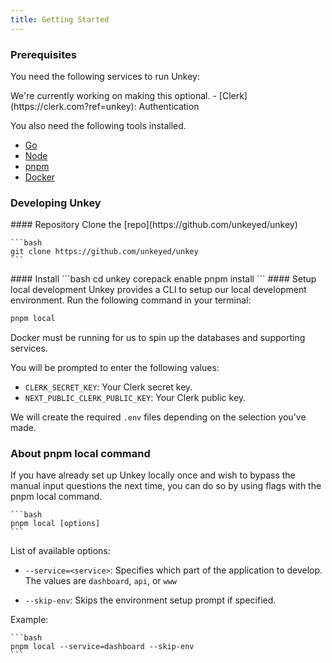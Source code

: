 ```yaml
---
title: Getting Started
---
```


### Prerequisites

You need the following services to run Unkey:


<Callout>
  We're currently working on making this optional.
</Callout>
- [Clerk](https://clerk.com?ref=unkey): Authentication


You also need the following tools installed.

- [Go](https://go.dev/doc/install)
- [Node](https://nodejs.org)
- [pnpm](https://pnpm.io/installation)
- [Docker](https://www.docker.com/products/docker-desktop)


### Developing Unkey
<Steps>
  <Step>
    #### Repository
    Clone the [repo](https://github.com/unkeyed/unkey)

    ```bash
    git clone https://github.com/unkeyed/unkey
    ```


  </Step>

  <Step>
   #### Install
    ```bash
    cd unkey
    corepack enable
    pnpm install
    ```

  </Step>

  <Step>
  #### Setup local development
  Unkey provides a CLI to setup our local development environment. Run the following command in your terminal:

  ```bash
  pnpm local
  ```
  <Callout type="warn">
    Docker must be running for us to spin up the databases and supporting services.
  </Callout>

  You will be prompted to enter the following values:

  - `CLERK_SECRET_KEY`: Your Clerk secret key.
  - `NEXT_PUBLIC_CLERK_PUBLIC_KEY`: Your Clerk public key.



  We will create the required `.env` files depending on the selection you've made.

  </Step>
</Steps>

### About pnpm local command

If you have already set up Unkey locally once and wish to bypass the manual input questions the next time, you can do so by using flags with the pnpm local command.

    ```bash
    pnpm local [options]
    ```

List of available options:

- `--service=<service>`: Specifies which part of the application to develop. The values are `dashboard`, `api`, or `www`

- `--skip-env`: Skips the environment setup prompt if specified.

Example:

    ```bash
    pnpm local --service=dashboard --skip-env
    ```
